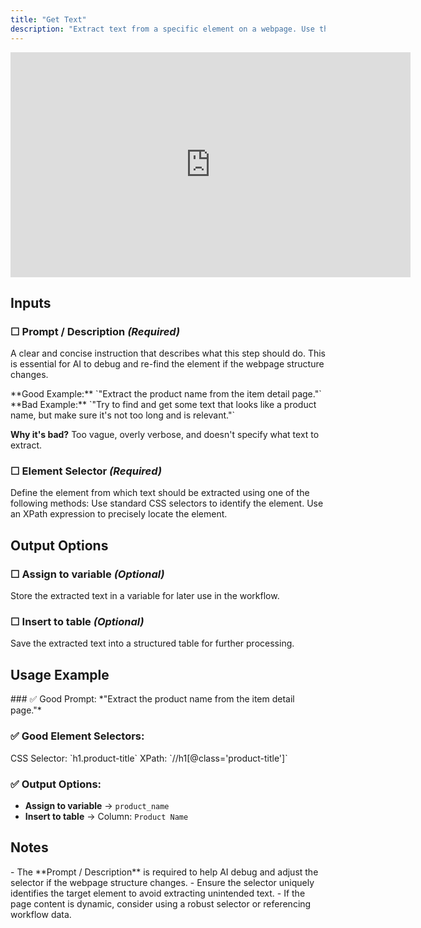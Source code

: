 ```yaml
---
title: "Get Text"
description: "Extract text from a specific element on a webpage. Use this action to retrieve information such as product prices, article titles, user-generated content, and other on-page text."
---
```


<iframe
  width="640"
  height="360"
  src="https://www.youtube.com/embed/PKx79a3qGBE?si=rW8jLr96uAat3zi8"
  title="Get Text Tutorial"
  frameBorder="0"
  allow="clipboard-write; fullscreen"
  allowFullScreen
  style={{ width: '100%', borderRadius: '0.5rem' }}
></iframe>

## Inputs

### ☐ Prompt / Description *(Required)*
A clear and concise instruction that describes what this step should do. This is essential for AI to debug and re-find the element if the webpage structure changes.

<Note type="success">
  **Good Example:** `"Extract the product name from the item detail page."`
</Note>

<Note type="danger">
  **Bad Example:** `"Try to find and get some text that looks like a product name, but make sure it's not too long and is relevant."`
  
  **Why it's bad?** Too vague, overly verbose, and doesn't specify what text to extract.
</Note>

### ☐ Element Selector *(Required)*
Define the element from which text should be extracted using one of the following methods:
<CardGroup cols={2}>
  <Card title="CSS Selector">
    Use standard CSS selectors to identify the element.
  </Card>
  <Card title="XPath">
    Use an XPath expression to precisely locate the element.
  </Card>
</CardGroup>

## Output Options

### ☐ Assign to variable *(Optional)*
Store the extracted text in a variable for later use in the workflow.

### ☐ Insert to table *(Optional)*
Save the extracted text into a structured table for further processing.

## Usage Example

<Card title="Scenario: Extracting a product name from an e-commerce page">
  ### ✅ Good Prompt:
  *"Extract the product name from the item detail page."*

  ### ✅ Good Element Selectors:
  <Card>
    CSS Selector: `h1.product-title`
  </Card>

  <Card>
    XPath: `//h1[@class='product-title']`
  </Card>

  ### ✅ Output Options:
  - **Assign to variable** → `product_name`
  - **Insert to table** → Column: `Product Name`
</Card>

## Notes
<Warning>
  - The **Prompt / Description** is required to help AI debug and adjust the selector if the webpage structure changes.
  - Ensure the selector uniquely identifies the target element to avoid extracting unintended text.
  - If the page content is dynamic, consider using a robust selector or referencing workflow data.
</Warning> 
